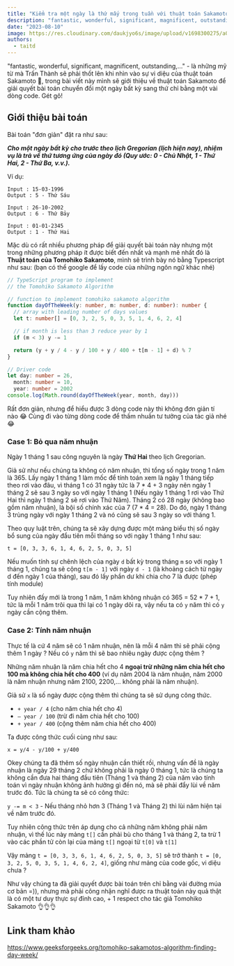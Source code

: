 ```yaml
---
title: "Kiểm tra một ngày là thứ mấy trong tuần với thuật toán Sakamoto"
description: "fantastic, wonderful, significant, magnificent, outstanding,… - là những mỹ từ mà Trấn Thành sẽ phải thốt lên khi nhìn vào sự vi diệu của thuật toán Sakamoto 🤣, trong bài viết này mình sẽ giới thiệu về thuật toán Sakamoto để giải quyết bài toán chuyển đổi một ngày bất kỳ sang thứ chỉ bằng một vài dòng code, gét gô!"
date: "2023-08-10"
image: https://res.cloudinary.com/daukjyo6s/image/upload/v1698300275/a0392cd2-a9b4-4c12-8c12-5250127d7df2_1280x1679_hdenos.jpg
authors:
  - taitd
---
```


"fantastic, wonderful, significant, magnificent, outstanding,…" - là những mỹ từ mà Trấn Thành sẽ phải thốt lên khi nhìn vào sự vi diệu của thuật toán Sakamoto 🤣, trong bài viết này mình sẽ giới thiệu về thuật toán Sakamoto để giải quyết bài toán chuyển đổi một ngày bất kỳ sang thứ chỉ bằng một vài dòng code. Gét gô!

## Giới thiệu bài toán

Bài toán "đơn giản" đặt ra như sau:

**_Cho một ngày bất kỳ cho trước theo lịch Gregorian (lịch hiện nay), nhiệm vụ là trả về thứ tương ứng của ngày đó (Quy ước: 0 - Chủ Nhật, 1 - Thứ Hai, 2 - Thứ Ba, v.v.)._**

Ví dụ:

```
Input : 15-03-1996
Output : 5 - Thứ Sáu

Input : 26-10-2002
Output : 6 - Thứ Bảy

Input : 01-01-2345
Output : 1 - Thứ Hai
```

Mặc dù có rất nhiều phương pháp để giải quyết bài toán này nhưng một trong những phương pháp ít được biết đến nhất và mạnh mẽ nhất đó là **Thuật toán của Tomohiko Sakamoto**, mình sẽ trình bày nó bằng Typescript như sau: (bạn có thể google để lấy code của những ngôn ngữ khác nhé)

```ts
// TypeScript program to implement
// the Tomohiko Sakamoto Algorithm

// function to implement tomohiko sakamoto algorithm
function dayOfTheWeek(y: number, m: number, d: number): number {
  // array with leading number of days values
  let t: number[] = [0, 3, 2, 5, 0, 3, 5, 1, 4, 6, 2, 4]

  // if month is less than 3 reduce year by 1
  if (m < 3) y -= 1

  return (y + y / 4 - y / 100 + y / 400 + t[m - 1] + d) % 7
}

// Driver code
let day: number = 26,
  month: number = 10,
  year: number = 2002
console.log(Math.round(dayOfTheWeek(year, month, day)))
```

Rất đơn giản, nhưng để hiểu được 3 dòng code này thì không đơn giản tí nào 😂
Cùng đi vào từng dòng code để thấm nhuần tư tưởng của tác giả nhé 😂

### Case 1: Bỏ qua năm nhuận

Ngày 1 tháng 1 sau công nguyên là ngày **Thứ Hai** theo lịch Gregorian.

Giả sử như nếu chúng ta không có năm nhuận, thì tổng số ngày trong 1 năm là 365. Lấy ngày 1 tháng 1 làm mốc để tính toán xem là ngày 1 tháng tiếp theo rơi vào đâu, vì tháng 1 có 31 ngày tức là 7 \* 4 + 3 ngày nên ngày 1 tháng 2 sẽ sau 3 ngày so với ngày 1 tháng 1 (Nếu ngày 1 tháng 1 rơi vào Thứ Hai thì ngày 1 tháng 2 sẽ rơi vào Thứ Năm). Tháng 2 có 28 ngày (không bao gồm năm nhuận), là bội số chính xác của 7 (7 \* 4 = 28). Do đó, ngày 1 tháng 3 trùng ngày với ngày 1 tháng 2 và nó cũng sẽ sau 3 ngày so với tháng 1.

Theo quy luật trên, chúng ta sẽ xây dựng được một mảng biểu thị số ngày bổ sung của ngày đẩu tiên mỗi tháng so với ngày 1 tháng 1 như sau:

`t = [0, 3, 3, 6, 1, 4, 6, 2, 5, 0, 3, 5]`

Nếu muốn tính sự chênh lệch của ngày `d` bất kỳ trong tháng `m` so với ngày 1 tháng 1, chúng ta sẽ cộng `t[m - 1]` với ngày `d - 1` (là khoảng cách từ ngày d đến ngày 1 của tháng), sau đó lấy phần dư khi chia cho 7 là được (phép tính module)

Tuy nhiên đấy mới là trong 1 năm, 1 năm không nhuận có 365 = 52 \* 7 + 1, tức là mỗi 1 năm trôi qua thì lại có 1 ngày dôi ra, vậy nếu ta có `y` năm thì có `y` ngày cần cộng thêm.

### Case 2: Tính năm nhuận

Thực tế là cứ 4 năm sẽ có 1 năm nhuận, nên là mỗi 4 năm thì sẽ phải cộng thêm 1 ngày ? Nếu có `y` năm thì sẽ bao nhiêu ngày được cộng thêm ?

Những năm nhuận là năm chia hết cho 4 **ngoại trừ những năm chia hết cho 100 mà không chia hết cho 400** (ví dụ năm 2004 là năm nhuận, năm 2000 là năm nhuận nhưng năm 2100, 2200,... không phải là năm nhuận).

Giả sử `x` là số ngày được cộng thêm thì chúng ta sẽ sử dụng công thức.

- `+ year / 4` (cho năm chia hết cho 4)
- `– year / 100` (trừ đi năm chia hết cho 100)
- `+ year / 400` (cộng thêm năm chia hết cho 400)

Ta được công thức cuối cùng như sau:

`x = y/4 - y/100 + y/400`

Okey chúng ta đã thêm số ngày nhuận cần thiết rồi, nhưng vấn đề là ngày nhuận là ngày 29 tháng 2 chứ không phải là ngày 0 tháng 1, tức là chúng ta không cần đưa hai tháng đầu tiên (Tháng 1 và tháng 2) của năm vào tính toán vì ngày nhuận không ảnh hưởng gì đến nó, mà sẽ phải đẩy lùi về năm trước đó. Tức là chúng ta sẽ có công thức:

`y -= m < 3` - Nếu tháng nhỏ hơn 3 (Tháng 1 và Tháng 2) thì lùi năm hiện tại về năm trước đó.

Tuy nhiên công thức trên áp dụng cho cả những năm không phải năm nhuận, vì thế lúc này mảng `t[]` cần phải bù cho tháng 1 và tháng 2, ta trừ 1 vào các phần tử còn lại của mảng `t[]` ngoại từ `t[0]` và `t[1]`

Vậy mảng `t = [0, 3, 3, 6, 1, 4, 6, 2, 5, 0, 3, 5]` sẽ trở thành `t = [0, 3, 2, 5, 0, 3, 5, 1, 4, 6, 2, 4]`, giống như mảng của code gốc, vi diệu chưa ?

Như vậy chúng ta đã giải quyết được bài toán trên chỉ bằng vài đường múa cơ bản =)), nhưng mà phải công nhận nghĩ được ra thuật toán này quả thật là có một tư duy thực sự đỉnh cao, + 1 respect cho tác giả Tomohiko Sakamoto 👌👌👌

## Link tham khảo

https://www.geeksforgeeks.org/tomohiko-sakamotos-algorithm-finding-day-week/
